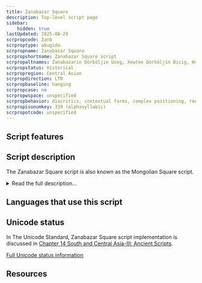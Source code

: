 ```yaml
---
title: Zanabazar Square
description: Top-level script page
sidebar:
    hidden: true
lastUpdated: 2025-08-29
scrpropcode: Zanb
scrproptype: abugida
scrpropname: Zanabazar Square
scrpropshortname: Zanabazar Square script
scrpropaltnames: Zanabazarin Dörböljin Useg, Xewtee Dörböljin Bicig, Horizontal Square Script
scrpropstatus: Historical
scrpropregion: Central Asian
scrpropdirection: LTR
scrpropbaseline: hanging
scrpropcase: no
scrpropwspace: unspecified
scrpropbehavior: diacritics, contextual forms, complex positioning, required ligatures
scrpropisonumkey: 339 (alphasyllabic)
scrpropotcode: unspecified
---
```



## Script features

<ScriptInfo />

## Script description

The Zanabazar Square script is also known as the Mongolian Square script.

<details>
<summary>Read the full description...</summary>It is named after its creator, Zanabazar, the first spiritual leader of Tibetan Buddhism in Mongolia, who also developed the [Soyombo script](/scrlang/scripts/soyo). The script has also been called  the Mongolian Horizontal Script or Xawtaa Dorboljin. It was used for writing the Mongolian, Sanskrit and Tibetan languages. The Zanabazar Square script was inspired by the Tibetan script and has graphical similarities to Phags-pa and its variant forms.

The Zanabazar Square script is an abugida. Consonant letters bear an inherent vowel, which can be changed by writing a vowel diacritic above, below or alongside the consonant. Only the vowel /a/ has its own independent letter. Other independent vowels, for example those at the start of a word which don’t have a consonant to attach to, are written using the letter _a_ with the appropriate vowel diacritic attached to it. There is also a vowel length mark which is written after the vowel to indicate a long vowel.
</details>

## Languages that use this script

<WsList script='Zanb' wsMax='5' />

## Unicode status

In The Unicode Standard, Zanabazar Square script implementation is discussed in [Chapter 14 South and Central Asia-III: Ancient Scripts](http://www.unicode.org/versions/latest/ch14.pdf).


[Full Unicode status information](/scrlang/unicode/zanb-unicode)

## Resources

<ScriptResources detailSummary='seemore' />

